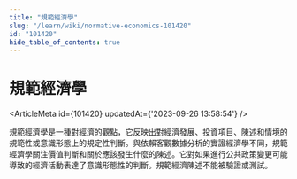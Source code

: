 ```yaml
---
title: "規範經濟學"
slug: "/learn/wiki/normative-economics-101420"
id: "101420"
hide_table_of_contents: true
---
```



# 規範經濟學

<ArticleMeta id={101420} updatedAt={'2023-09-26 13:58:54'} />
<div className='border-solid border-b border-t-0 my-4 border-[var(--ifm-color-gray-300)]' />

規範經濟學是一種對經濟的觀點，它反映出對經濟發展、投資項目、陳述和情境的規範性或意識形態上的規定性判斷。與依賴客觀數據分析的實證經濟學不同，規範經濟學關注價值判斷和關於應該發生什麼的陳述。它對如果進行公共政策變更可能導致的經濟活動表達了意識形態性的判斷。規範經濟陳述不能被驗證或測試。
